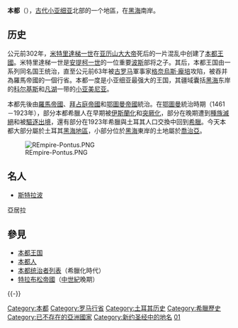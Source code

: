 {{noteTA
|1=zh-tw:朋土斯;zh-hans:本都;
|2=zh:鄂圖曼; zh-cn:奥斯曼; zh-tw:鄂圖曼; zh-hk:奧托曼;
|3=zh-cn:格鲁吉亚; zh-hk:格魯吉亞; zh-tw:喬治亞
}}
{{Expand|time=2013-02-14T10:36:30+00:00 }}
{{unreferenced|time=2012-6-5}}
{{Infobox
| bodyclass = geography
| abovestyle = background:#DEB887;
| subheader = [[安納托利亞|安納托利亞]]的古老地區
| above = 本都 (Πόντος)
| image = [[File:Evler2b.jpg|250px]]
| caption = 本都傳統的農村屋舍
| label1 = 位置
| data1  = [[安納托利亞|安納托利亞]]東北
| label2 = 民族
| data2  = 本都[[希臘人|希臘人]]、[[拉茲人|拉茲人]]、{{le|Hemshin peoples|Hemshin peoples}}[[土庫曼人|土庫曼人]]、[[土耳其人|土耳其人]]
| label3 = 歷史都城
| data3  =  [[阿馬西亞|阿馬西亞]]、[[尼克薩爾|尼克薩爾]]、[[錫諾普|錫諾普]]、[[特拉布宗|特拉布宗]]
| label4 = 著名君主
| data4  =  [[米特里達梯六世|米特里達梯六世]]
| data8  = [[File:Pontus.png|250px]]<br><small>現代對於本都（Pontus）的定義：[[一戰|一戰]]後“本都共和國”根據六個當地的[[希臘東正教|希臘東正教]]教區的範圍所聲稱的領土。</small>
}}
'''本都'''（{{lang-el|Πόντος}}），[[古代|古代]][[小亚细亚|小亚细亚]]北部的一个地區，在[[黑海|黑海]]南岸。

== 历史 ==

公元前302年，[[米特里达梯一世_(本都)|米特里達梯一世]]在[[亚历山大大帝|亚历山大大帝]]死后的一片混乱中创建了[[本都王国|本都王國]]。米特里達梯一世是[[安提柯一世|安提柯一世]]的一位重要[[波斯|波斯]]部将之子。其后，本都王国由一系列同名国王统治，直至公元前63年被[[古罗马|古罗马]]軍事家[[格奈烏斯·龐培|格奈烏斯·龐培]]攻陷，被吞并為羅馬帝國的一個行省。本都一度是小亚细亚最强大的王国，其疆域囊括[[黑海|黑海]]东岸的[[科尔基斯|科尔基斯]]和[[凡湖|凡湖]]一带的[[小亚美尼亚|小亚美尼亚]]。

本都先後由[[羅馬帝國|羅馬帝國]]、[[拜占庭帝國|拜占庭帝國]]和[[鄂圖曼帝國|鄂圖曼帝國]]統治。在[[鄂圖曼|鄂圖曼]]統治時期（1461－1923年），部分本都希臘人在早期被[[伊斯蘭化|伊斯蘭化]]和[[突厥化|突厥化]]，部分在晚期遭到[[種族滅絕|種族滅絕]]和被[[驅逐出境|驅逐出境]]，還有部分在1923年希臘與土耳其人口交換中回到[[希臘|希臘]]。今天本都大部分屬於土耳其[[黑海地區|黑海地區]]，小部分位於[[黑海|黑海]]東岸的土地屬於[[喬治亞|喬治亞]]。

[[File:REmpire-Pontus.PNG|center]]

== 名人 ==
*[[斯特拉波|斯特拉波]]
亞居拉

== 參見 ==
*[[本都王国|本都王国]]
*[[本都人|本都人]]
*[[本都统治者列表|本都统治者列表]]（希臘化時代）
*[[特拉布松帝國|特拉布松帝國]]（[[中世紀|中世紀]]晚期）

{{-}}
{{罗马帝国行省}}
{{历史上的安纳托利亚地区}}
{{古希臘}}

[[Category:本都|Category:本都]]
[[Category:罗马行省|Category:罗马行省]]
[[Category:土耳其历史|Category:土耳其历史]]
[[Category:希臘歷史|Category:希臘歷史]]
[[Category:已不存在的亞洲國家|Category:已不存在的亞洲國家]]
[[Category:新约圣经中的地名|Category:新约圣经中的地名]]
[[Category:彼得前书第1章|01]]